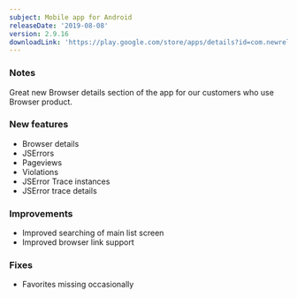 ```yaml
---
subject: Mobile app for Android
releaseDate: '2019-08-08'
version: 2.9.16
downloadLink: 'https://play.google.com/store/apps/details?id=com.newrelic.rpm'
---
```


### Notes

Great new Browser details section of the app for our customers who use Browser product.

### New features

* Browser details
* JSErrors
* Pageviews
* Violations
* JSError Trace instances
* JSError trace details

### Improvements

* Improved searching of main list screen
* Improved browser link support

### Fixes

* Favorites missing occasionally
